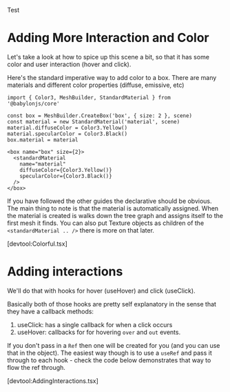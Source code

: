 Test

# Adding More Interaction and Color

Let's take a look at how to spice up this scene a bit, so that it has some color
and user interaction (hover and click).

Here's the standard imperative way to add color to a box. There are many
materials and different color properties (diffuse, emissive, etc)

```tsx
import { Color3, MeshBuilder, StandardMaterial } from '@babylonjs/core'

const box = MeshBuilder.CreateBox('box', { size: 2 }, scene)
const material = new StandardMaterial('material', scene)
material.diffuseColor = Color3.Yellow()
material.specularColor = Color3.Black()
box.material = material
```

```tsx
<box name="box" size={2}>
  <standardMaterial
    name="material"
    diffuseColor={Color3.Yellow()}
    specularColor={Color3.Black()}
  />
</box>
```

If you have followed the other guides the declarative should be obvious. The
main thing to note is that the material is automatically assigned. When the
material is created is walks down the tree graph and assigns itself to the first
mesh it finds. You can also put Texture objects as children of the
`<standardMaterial .. />` there is more on that later.

[devtool:Colorful.tsx]

# Adding interactions

We'll do that with hooks for hover (useHover) and click (useClick).

Basically both of those hooks are pretty self explanatory in the sense that they
have a callback methods:

1. useClick: has a single callback for when a click occurs
2. useHover: callbacks for for hovering `over` and `out` events.

If you don't pass in a `Ref` then one will be created for you (and you can use
that in the object). The easiest way though is to use a `useRef` and pass it
through to each hook - check the code below demonstrates that way to flow the
ref through.

[devtool:AddingInteractions.tsx]
